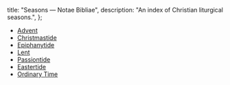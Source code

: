   title: "Seasons — Notae Bibliae",
  description: "An index of Christian liturgical seasons.",
};

<Initial text="Seasons" />

* [Advent](/liturgy/seasons/advent)
* [Christmastide](/liturgy/seasons/christmastide)
* [Epiphanytide](/liturgy/seasons/epiphanytide)
* [Lent](/liturgy/seasons/lent)
* [Passiontide](/liturgy/seasons/passiontide)
* [Eastertide](/liturgy/seasons/eastertide)
* [Ordinary Time](/liturgy/seasons/ordinary-time)
